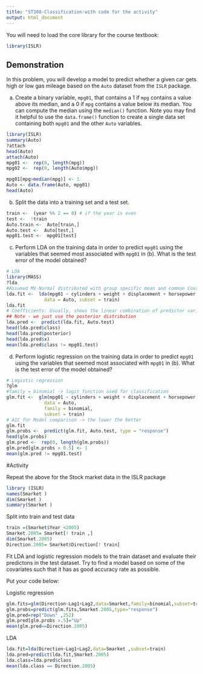```yaml
---
title: "ST308-Classification-with code for the activity"
output: html_document
---
```

 
You will need to load the core library for the course textbook:
```r
library(ISLR)
```


## Demonstration

In this problem, you will develop a model to predict whether a given car gets high or low gas mileage based on the `Auto` dataset from the `ISLR` package.

(a) Create a binary variable, `mpg01`, that contains a 1 if `mpg` contains a value above its median, and a 0 if `mpg` contains a value below its median. You can compute the median using the `median()` function. Note you may find it helpful to use the `data.frame()` function to create a single data set containing both `mpg01` and the other `Auto` variables.

```r
library(ISLR)
summary(Auto)
?attach
head(Auto)
attach(Auto)
mpg01 <-  rep(0, length(mpg))
mpg02 <-  rep(0, length(Auto$mpg))

mpg01[mpg>median(mpg)] <- 1
Auto <- data.frame(Auto, mpg01)
head(Auto)
```


(b) Split the data into a training set and a test set.

```r
train <-  (year %% 2 == 0) # if the year is even
test <-  !train
Auto.train <-  Auto[train,]
Auto.test <-  Auto[test,]
mpg01.test <-  mpg01[test]
```

(c) Perform LDA on the training data in order to predict `mpg01` using the variables that seemed most associated with `mpg01` in (b). What is the test error of the model obtained?

```r
# LDA
library(MASS)
?lda
#Assumed MV-Normal distributed with group specific mean and common Covariance
lda.fit <-  lda(mpg01 ~ cylinders + weight + displacement + horsepower,
              data = Auto, subset = train)
lda.fit
# Coefficients: Usually, shows the linear combination of predictor variables that are used to form the LDA decision rule -> Plug into discriminant function
## Note - we just use the posterior distribution
lda.pred <-  predict(lda.fit, Auto.test)
head(lda.pred$class)
head(lda.pred$posterior)
head(lda.pred$x)
mean(lda.pred$class != mpg01.test)
```

(d) Perform logistic regression on the training data in order to predict `mpg01` using the variables that seemed most associated with `mpg01` in (b). What is the test error of the model obtained?

```r
# Logistic regression
?glm
#family = binomial -> logit function used for classification
glm.fit <-  glm(mpg01 ~ cylinders + weight + displacement + horsepower,
              data = Auto,
              family = binomial,
              subset = train)
# AIC for Model comparison -> the lower the better
glm.fit
glm.probs <-  predict(glm.fit, Auto.test, type = "response")
head(glm.probs)
glm.pred <-  rep(0, length(glm.probs))
glm.pred[glm.probs > 0.5] <- 1
mean(glm.pred != mpg01.test)
```

#Activity 

Repeat the above for the Stock market data in the ISLR package

```r
library (ISLR)
names(Smarket )
dim(Smarket )
summary(Smarket )
```

Split into train and test data

```r
train =(Smarket$Year <2005)
Smarket.2005= Smarket[! train ,]
dim(Smarket.2005)
Direction.2005= Smarket$Direction[! train]
```

Fit LDA and logistic regression models to the train dataset and evaluate their predictons in the test dataset. Try to find a model based on some of the covariates such that it has as good accuracy rate as possible.

Put your code below:


Logistic regression
```r
glm.fits=glm(Direction~Lag1+Lag2,data=Smarket,family=binomial,subset=train)
glm.probs=predict(glm.fits,Smarket.2005,type="response")
glm.pred=rep("Down" ,252)
glm.pred[glm.probs >.5]="Up"
mean(glm.pred==Direction.2005)
```

LDA

```r
lda.fit=lda(Direction~Lag1+Lag2,data=Smarket ,subset=train)
lda.pred=predict(lda.fit,Smarket.2005)
lda.class=lda.pred$class
mean(lda.class == Direction.2005)
```

